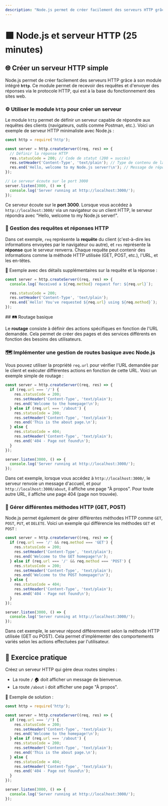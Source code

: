 ```yaml
---
description: "Node.js permet de créer facilement des serveurs HTTP grâce à son module intégré http. Ce module permet de recevoir des requêtes et d'envoyer des réponses via le protocole HTTP, qui est à la base du fonctionnement des sites web."
---
```


# 🟩 **Node.js et serveur HTTP** (25 minutes)

## 🌐 Créer un serveur HTTP simple
Node.js permet de créer facilement des serveurs HTTP grâce à son module intégré **`http`**. Ce module permet de recevoir des requêtes et d'envoyer des réponses via le protocole HTTP, qui est à la base du fonctionnement des sites web.
<Steps>

### ⚙️ Utiliser le module `http` pour créer un serveur

Le module `http` permet de définir un serveur capable de répondre aux requêtes des clients (navigateurs, outils comme Postman, etc.). Voici un exemple de serveur HTTP minimaliste avec Node.js :

```javascript copy
const http = require('http');

const server = http.createServer((req, res) => {
  // Définir la réponse HTTP
  res.statusCode = 200; // Code de statut (200 = succès)
  res.setHeader('Content-Type', 'text/plain'); // Type de contenu de la réponse
  res.end('Hello, welcome to my Node.js server!\n'); // Message de réponse
});

// Le serveur écoute sur le port 3000
server.listen(3000, () => {
  console.log('Server running at http://localhost:3000/');
});
```

Ce serveur écoute sur le **port 3000**. Lorsque vous accédez à `http://localhost:3000/` via un navigateur ou un client HTTP, le serveur répondra avec "Hello, welcome to my Node.js server!".

### 🔄 Gestion des requêtes et réponses HTTP

Dans cet exemple, `req` représente la **requête** du client (c'est-à-dire les informations envoyées par le navigateur ou autre), et `res` représente la **réponse** que le serveur renverra. Chaque requête peut contenir des informations comme la méthode HTTP utilisée (GET, POST, etc.), l'URL, et les en-têtes.

🧪 Exemple avec des détails supplémentaires sur la requête et la réponse :

```javascript copy
const server = http.createServer((req, res) => {
  console.log(`Received a ${req.method} request for: ${req.url}`);

  res.statusCode = 200;
  res.setHeader('Content-Type', 'text/plain');
  res.end(`Hello! You've requested ${req.url} using ${req.method}`);
});
```
</Steps>
## 🛤️ Routage basique

Le **routage** consiste à définir des actions spécifiques en fonction de l'URL demandée. Cela permet de créer des pages et des services différents en fonction des besoins des utilisateurs.
<Steps>
### 🗺️ Implémenter une gestion de routes basique avec Node.js

Vous pouvez utiliser la propriété `req.url` pour vérifier l'URL demandée par le client et exécuter différentes actions en fonction de cette URL. Voici un exemple simple de routage :

```javascript copy
const server = http.createServer((req, res) => {
  if (req.url === '/') {
    res.statusCode = 200;
    res.setHeader('Content-Type', 'text/plain');
    res.end('Welcome to the homepage!\n');
  } else if (req.url === '/about') {
    res.statusCode = 200;
    res.setHeader('Content-Type', 'text/plain');
    res.end('This is the about page.\n');
  } else {
    res.statusCode = 404;
    res.setHeader('Content-Type', 'text/plain');
    res.end('404 - Page not found\n');
  }
});

server.listen(3000, () => {
  console.log('Server running at http://localhost:3000/');
});
```

Dans cet exemple, lorsque vous accédez à `http://localhost:3000/`, le serveur renvoie un message d'accueil, et pour `http://localhost:3000/about`, il affiche une page "À propos". Pour toute autre URL, il affiche une page 404 (page non trouvée).

### 🧪 Gérer différentes méthodes HTTP (GET, POST)

Node.js permet également de gérer différentes méthodes HTTP comme `GET`, `POST`, `PUT`, et `DELETE`. Voici un exemple qui différencie les méthodes `GET` et `POST` :

```javascript copy
const server = http.createServer((req, res) => {
  if (req.url === '/' && req.method === 'GET') {
    res.statusCode = 200;
    res.setHeader('Content-Type', 'text/plain');
    res.end('Welcome to the GET homepage!\n');
  } else if (req.url === '/' && req.method === 'POST') {
    res.statusCode = 200;
    res.setHeader('Content-Type', 'text/plain');
    res.end('Welcome to the POST homepage!\n');
  } else {
    res.statusCode = 404;
    res.setHeader('Content-Type', 'text/plain');
    res.end('404 - Page not found\n');
  }
});

server.listen(3000, () => {
  console.log('Server running at http://localhost:3000/');
});
```

Dans cet exemple, le serveur répond différemment selon la méthode HTTP utilisée (GET ou POST). Cela permet d'implémenter des comportements variés selon les actions effectuées par l'utilisateur.
</Steps>
## 📝 Exercice pratique

Créez un serveur HTTP qui gère deux routes simples :
- La route `/` 🏠 doit afficher un message de bienvenue.
- La route `/about` ℹ️ doit afficher une page "À propos".

🧪 Exemple de solution :

```javascript copy
const http = require('http');

const server = http.createServer((req, res) => {
  if (req.url === '/') {
    res.statusCode = 200;
    res.setHeader('Content-Type', 'text/plain');
    res.end('Welcome to the homepage!\n');
  } else if (req.url === '/about') {
    res.statusCode = 200;
    res.setHeader('Content-Type', 'text/plain');
    res.end('This is the about page.\n');
  } else {
    res.statusCode = 404;
    res.setHeader('Content-Type', 'text/plain');
    res.end('404 - Page not found\n');
  }
});

server.listen(3000, () => {
  console.log('Server running at http://localhost:3000/');
});
```
